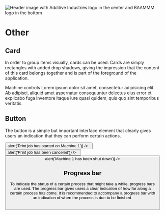 
<Meta title="Design system/5. Other" />

<p>
	<img
		src="https://i.gyazo.com/afd3945f36445ebb977d4f48e21e08a9.png"
		alt="Header image with Additive Industries logo in the center and BAAMMM logo in the bottom"
	/>
</p>

# Other

## Card

In order to group items visually, cards can be used. Cards are simply rectangles with added drop shadows,
giving the impression that the content of this card belongs together and is part of the foreground of the application.

<ThemeProvider theme={theme}>
	<Card style={{ maxWidth: '500px' }}>
		<Heading type="subtitle">Machine controls</Heading>
		Lorem ipsum dolor sit amet, consectetur adipisicing elit. Ab adipisci, aliquid amet aspernatur consequuntur delectus
		eius error et explicabo fuga inventore itaque iure quasi quidem, quis quo sint temporibus veritatis.
	</Card>
</ThemeProvider>

## Button

The button is a simple but important interface element that clearly gives users an indication
that they can perform certain actions.

<ThemeProvider theme={theme}>
	<Button label="Start Print" primary={true} onClick={() => alert('Print job has started on Machine 1')} />
	&nbsp;
	<Button label="Cancel" onClick={() => alert('Print job has been canceled')} />
	&nbsp;
	<Button
		label="Turn off"
		size="small"
		primary={true}
		backgroundColor={theme.colors.status.red}
		onClick={() => alert('Machine 1 has been shut down')}
	/>
</ThemeProvider>

## Progress bar

To indicate the status of a certain process that might take a while, progress bars are used.
The progress bar gives users a clear indication of how far along a certain process has come.
It is recommended to accompany a progress bar with an indication of when the process is due to be finished.

<ThemeProvider theme={theme}>
	<ProgressBar percentage={30} />
	<br />
	<ProgressBar percentage={66} />
</ThemeProvider>
